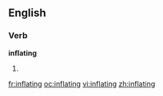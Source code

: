 ==English==

===Verb===
'''inflating'''

# {{present participle of|[[inflate]]}}

[[fr:inflating]]
[[oc:inflating]]
[[vi:inflating]]
[[zh:inflating]]